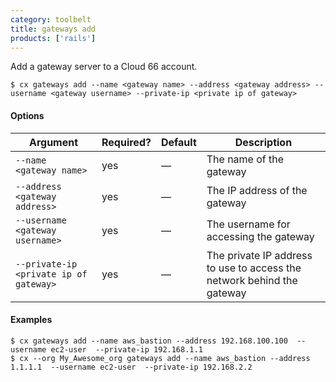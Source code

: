 ```yaml
---
category: toolbelt
title: gateways add
products: ['rails']
---
```


Add a gateway server to a Cloud 66 account.

```shell
$ cx gateways add --name <gateway name> --address <gateway address> --username <gateway username> --private-ip <private ip of gateway>
```

#### Options

| Argument | Required? | Default | Description |
|  ---  |  ---  |  ---  |  ---  |
| `--name <gateway name>` | yes | — | The name of the gateway |
| `--address <gateway address>` | yes | — | The IP address of the gateway |
| `--username <gateway username>` | yes | — | The username for accessing the gateway |
| `--private-ip <private ip of gateway>` | yes | — | The private IP address to use to access the network behind the gateway |

#### Examples

```shell
$ cx gateways add --name aws_bastion --address 192.168.100.100  --username ec2-user  --private-ip 192.168.1.1
$ cx --org My_Awesome_org gateways add --name aws_bastion --address 1.1.1.1  --username ec2-user  --private-ip 192.168.2.2
```
